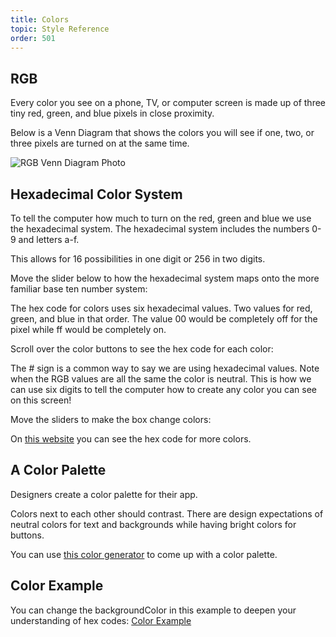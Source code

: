 ```yaml
---
title: Colors
topic: Style Reference
order: 501
---
```



## RGB

Every color you see on a phone, TV, or computer screen is made up of three tiny red, green, and blue pixels in close proximity.

Below is a Venn Diagram that shows the colors you will see if one, two, or three pixels are turned on at the same time.

![RGB Venn Diagram Photo](./RGB-venn.png)

## Hexadecimal Color System

To tell the computer how much to turn on the red, green and blue we use the hexadecimal system.
The hexadecimal system includes the numbers 0-9 and letters a-f.

This allows for 16 possibilities in one digit or 256 in two digits.

Move the slider below to how the hexadecimal system maps onto the more familiar base ten number system:

<HexSlider />

The hex code for colors uses six hexadecimal values.
Two values for red, green, and blue in that order.
The value 00 would be completely off for the pixel while ff would be completely on.

Scroll over the color buttons to see the hex code for each color:

<ColorBox />

The # sign is a common way to say we are using hexadecimal values. Note when the RGB values are all the same the color is neutral.
This is how we can use six digits to tell the computer how to create any color you can see on this screen!

Move the sliders to make the box change colors:

<ColorfulHexBox />

On <a href="https://htmlcolorcodes.com/" target="_blank">this website</a> you can see the hex code for more colors.

## A Color Palette

Designers create a color palette for their app.

Colors next to each other should contrast.
There are design expectations of neutral colors for text and backgrounds while having bright colors for buttons.

You can use <a href="https://coolors.co/" target="_blank">this color generator</a> to come up with a color palette.

## Color Example

You can change the backgroundColor in this example to deepen your understanding of hex codes: <a href="https://snack.expo.io/@jeremyjgyoung/color-example" target="_blank">Color Example</a>